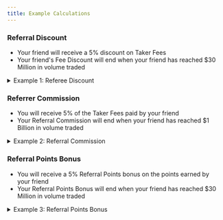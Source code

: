 ```yaml
---
title: Example Calculations
---
```

### Referral Discount

* Your friend will receive a 5% discount on Taker Fees
* Your friend's Fee Discount will end when your friend has reached $30 Million in volume traded

<details>

<summary>Example 1: Referee Discount</summary>

You referred your friend Bob to sign up on Paradex via your Referral Link

Bob's taker fee rate is _**0.03%**_ and trades a notional _**20'000 USD**_

Bob was supposed to have paid **0.03% x 20'000 = 6 USDC**

However, with the Referral Discount, Bob only has to pay: _**6 x (1 - 5%) = 5.7 USDC**_

</details>

### Referrer Commission

* You will receive 5% of the Taker Fees paid by your friend
* Your Referral Commission will end when your friend has reached $1 Billion in volume traded

<details>

<summary>Example 2: Referral Commission</summary>

Using Example 1 where your referred friend Bob has paid 5.7 USDC in fees

You will receive a referral commission of: **5.7 x 5% = 0.285 USDC**

</details>

### Referral Points Bonus

* You will receive a 5% Referral Points bonus on the points earned by your friend
* Your Referral Points Bonus will end when your friend has reached $30 Million in volume traded

<details>

<summary>Example 3: Referral Points Bonus</summary>

Assuming that Bob has earned 40 Fee points from the trade that he has done above

You will receive a referral points bonus of: **40 \* 5% = 2 Referral Points**

</details>
